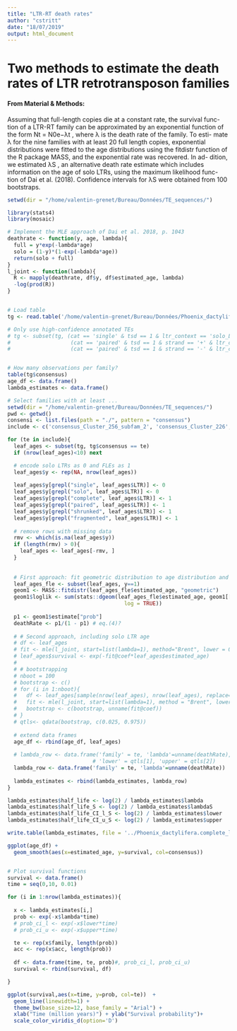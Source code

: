 ```yaml
---
title: "LTR-RT death rates"
author: "cstritt"
date: "18/07/2019"
output: html_document
---
```


# Two methods to estimate the death rates of LTR retrotransposon families

#### From Material & Methods:
Assuming that full-length copies die at a constant rate, the survival func-
tion of a LTR-RT family can be approximated by an exponential function
of the form Nt = N0e−λt , where λ is the death rate of the family. To esti-
mate λ for the nine families with at least 20 full length copies, exponential
distributions were fitted to the age distributions using the fitdistr function
of the R package MASS, and the exponential rate was recovered. In ad-
dition, we estimated λS , an alternative death rate estimate which includes
information on the age of solo LTRs, using the maximum likelihood func-
tion of Dai et al. (2018). Confidence intervals for λS were obtained from 100
bootstraps.

```r
setwd(dir = "/home/valentin-grenet/Bureau/Données/TE_sequences/")
```

```r

library(stats4)
library(mosaic)

# Implement the MLE approach of Dai et al. 2018, p. 1043
deathrate <- function(y, age, lambda){
  full = y*exp(-lambda*age)
  solo = (1-y)*(1-exp(-lambda*age))
  return(solo + full)
}
l_joint <- function(lambda){
  R <- mapply(deathrate, df$y, df$estimated_age, lambda)
  -log(prod(R))
}


# Load table
tg <- read.table('/home/valentin-grenet/Bureau/Données/Phoenix_dactylifera.full_length_all_ages.tsv', header=T, dec=",")

# Only use high-confidence annotated TEs
# tg <- subset(tg, (cat == 'single' & tsd == 1 & ltr_context == 'solo_LTR') | 
#                   (cat == 'paired' & tsd == 1 & strand == '+' & ltr_context == "five_prime_LTR-three_prime_LTR") |
#                   (cat == 'paired' & tsd == 1 & strand == '-' & ltr_context == "three_prime_LTR-five_prime_LTR"))


# How many observations per family?
table(tg$consensus)
age_df <- data.frame()
lambda_estimates <- data.frame()

# Select families with at least ...
setwd(dir = "/home/valentin-grenet/Bureau/Données/TE_sequences/")
pwd <- getwd()
consensi <- list.files(path = "./", pattern = "consensus")
include <- c('consensus_Cluster_256_subfam_2', 'consensus_Cluster_226', 'consensus_Cluster_113', 'consensus_Cluster_53_subfam_2')

for (te in include){ 
  leaf_ages <- subset(tg, tg$consensus == te)
  if (nrow(leaf_ages)<10) next

  # encode solo LTRs as 0 and FLEs as 1
  leaf_ages$y <- rep(NA, nrow(leaf_ages))
  
  leaf_ages$y[grepl("single", leaf_ages$LTR)] <- 0
  leaf_ages$y[grepl("solo", leaf_ages$LTR)] <- 0
  leaf_ages$y[grepl("complete", leaf_ages$LTR)] <- 1
  leaf_ages$y[grepl("paired", leaf_ages$LTR)] <- 1
  leaf_ages$y[grepl("shrunked", leaf_ages$LTR)] <- 1
  leaf_ages$y[grepl("fragmented", leaf_ages$LTR)] <- 1
    
  # remove rows with missing data
  rmv <- which(is.na(leaf_ages$y))
  if (length(rmv) > 0){
    leaf_ages <- leaf_ages[-rmv, ]
  }
    
  
  # First approach: fit geometric distribution to age distribution and recover death rate
  leaf_ages_fle <- subset(leaf_ages, y==1)
  geom1 <- MASS::fitdistr(leaf_ages_fle$estimated_age, "geometric")
  geom1$loglik <- sum(stats::dgeom(leaf_ages_fle$estimated_age, geom1[["estimate"]], 
                                     log = TRUE))
    
  p1 <- geom1$estimate["prob"]
  deathRate <- p1/(1 - p1) # eq.(4)?
    
  # # Second approach, including solo LTR age
  # df <- leaf_ages
  # fit <- mle(l_joint, start=list(lambda=1), method="Brent", lower = 0.001, upper = 20)
  # leaf_ages$survival <- exp(-fit@coef*leaf_ages$estimated_age)
  #   
  # # bootstrapping
  # nboot = 100
  # bootstrap <- c()
  # for (i in 1:nboot){
  #   df <- leaf_ages[sample(nrow(leaf_ages), nrow(leaf_ages), replace=T), ]
  #   fit <- mle(l_joint, start=list(lambda=1), method = "Brent", lower = 0.001, upper = 20)
  #   bootstrap <- c(bootstrap, unname(fit@coef))
  # }
  # qtls<- qdata(bootstrap, c(0.025, 0.975))
  
  # extend data frames
  age_df <- rbind(age_df, leaf_ages)
    
  # lambda_row <- data.frame('family' = te, 'lambda'=unname(deathRate),'lambdaS' = unname(fit@coef),
                           # 'lower' = qtls[1], 'upper' = qtls[2])
  lambda_row <- data.frame('family' = te, 'lambda'=unname(deathRate))
    
  lambda_estimates <- rbind(lambda_estimates, lambda_row)
}

lambda_estimates$half_life <- log(2) / lambda_estimates$lambda
lambda_estimates$half_life_S <- log(2) / lambda_estimates$lambdaS
lambda_estimates$half_life_CI_l_S <- log(2) / lambda_estimates$lower
lambda_estimates$half_life_CI_u_S <- log(2) / lambda_estimates$upper

write.table(lambda_estimates, file = '../Phoenix_dactylifera.complete_lambdas.tsv', row.names = FALSE, col.names = TRUE, append = TRUE, sep = "\t", dec = ".")

ggplot(age_df) + 
  geom_smooth(aes(x=estimated_age, y=survival, col=consensus)) 


# Plot survival functions
survival <- data.frame()
time = seq(0,10, 0.01)

for (i in 1:nrow(lambda_estimates)){
  
  x <- lambda_estimates[i,]
  prob <- exp(-x$lambda*time)
  # prob_ci_l <- exp(-x$lower*time)
  # prob_ci_u <- exp(-x$upper*time)

  te <- rep(x$family, length(prob))
  acc <- rep(x$acc, length(prob))
  
  df <- data.frame(time, te, prob)#, prob_ci_l, prob_ci_u)
  survival <- rbind(survival, df)

}

ggplot(survival,aes(x=time, y=prob, col=te))  + 
  geom_line(linewidth=1) +
  theme_bw(base_size=12, base_family = "Arial") +
  xlab("Time (million years)") + ylab("Survival probability")+
  scale_color_viridis_d(option='D')
```
